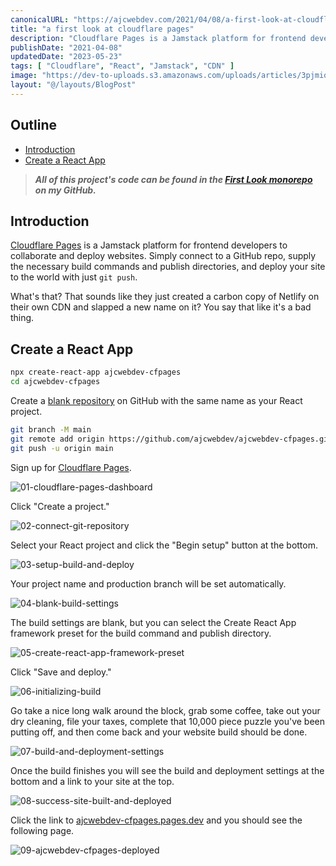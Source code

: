 ```yaml
---
canonicalURL: "https://ajcwebdev.com/2021/04/08/a-first-look-at-cloudflare-pages/"
title: "a first look at cloudflare pages"
description: "Cloudflare Pages is a Jamstack platform for frontend developers to collaborate and deploy websites by syncing a GitHub repo and building a static frontend."
publishDate: "2021-04-08"
updatedDate: "2023-05-23"
tags: [ "Cloudflare", "React", "Jamstack", "CDN" ]
image: "https://dev-to-uploads.s3.amazonaws.com/uploads/articles/3pjmiqf1pcvibr0bkm0a.jpeg"
layout: "@/layouts/BlogPost"
---
```


## Outline

- [Introduction](#introduction)
- [Create a React App](#create-a-react-app)

> ___All of this project's code can be found in the [First Look monorepo](https://github.com/ajcwebdev/a-first-look/tree/main/deployment/cloudflare-pages/) on my GitHub.___

## Introduction

[Cloudflare Pages](https://pages.cloudflare.com/) is a Jamstack platform for frontend developers to collaborate and deploy websites. Simply connect to a GitHub repo, supply the necessary build commands and publish directories, and deploy your site to the world with just `git push`.

What's that? That sounds like they just created a carbon copy of Netlify on their own CDN and slapped a new name on it? You say that like it's a bad thing.

## Create a React App

```bash
npx create-react-app ajcwebdev-cfpages
cd ajcwebdev-cfpages
```

Create a [blank repository](https://repo.new/) on GitHub with the same name as your React project.

```bash
git branch -M main
git remote add origin https://github.com/ajcwebdev/ajcwebdev-cfpages.git
git push -u origin main
```

Sign up for [Cloudflare Pages](https://pages.cloudflare.com/).

![01-cloudflare-pages-dashboard](https://dev-to-uploads.s3.amazonaws.com/uploads/articles/a8v738niu7rzglxdhey3.png)

Click "Create a project."

![02-connect-git-repository](https://dev-to-uploads.s3.amazonaws.com/uploads/articles/acazjqgeohulu708dh2l.png)

Select your React project and click the "Begin setup" button at the bottom.

![03-setup-build-and-deploy](https://dev-to-uploads.s3.amazonaws.com/uploads/articles/1vt3zcziu2383nag0wlm.png)

Your project name and production branch will be set automatically.

![04-blank-build-settings](https://dev-to-uploads.s3.amazonaws.com/uploads/articles/62o3bczyjj7qrco8x1qi.png)

The build settings are blank, but you can select the Create React App framework preset for the build command and publish directory.

![05-create-react-app-framework-preset](https://dev-to-uploads.s3.amazonaws.com/uploads/articles/gn7nuygoqcbossy4bmzf.png)

Click "Save and deploy."

![06-initializing-build](https://dev-to-uploads.s3.amazonaws.com/uploads/articles/t1gvisf2yie9bopvr9hj.png)

Go take a nice long walk around the block, grab some coffee, take out your dry cleaning, file your taxes, complete that 10,000 piece puzzle you've been putting off, and then come back and your website build should be done.

![07-build-and-deployment-settings](https://dev-to-uploads.s3.amazonaws.com/uploads/articles/hztevixwe7gsyootr8w9.png)

Once the build finishes you will see the build and deployment settings at the bottom and a link to your site at the top.

![08-success-site-built-and-deployed](https://dev-to-uploads.s3.amazonaws.com/uploads/articles/yzvu77r1f15ydwt00snf.png)

Click the link to [ajcwebdev-cfpages.pages.dev](https://ajcwebdev-cfpages.pages.dev/) and you should see the following page.

![09-ajcwebdev-cfpages-deployed](https://dev-to-uploads.s3.amazonaws.com/uploads/articles/thmui679mlk2se7japsb.png)